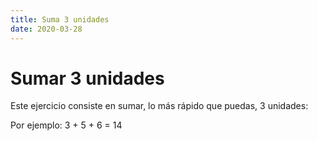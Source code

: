 ```yaml
---
title: Suma 3 unidades
date: 2020-03-28
---
```



# Sumar 3 unidades

<SumaUnidades3 />

Este ejercicio consiste en sumar, lo más rápido que puedas, 3 unidades:

Por ejemplo: 3 + 5 + 6 = 14
